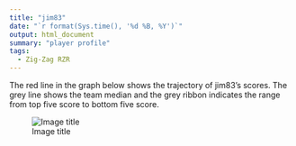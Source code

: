 ```yaml
---
title: "jim83"
date: "`r format(Sys.time(), '%d %B, %Y')`"
output: html_document
summary: "player profile"
tags:
  - Zig-Zag RZR
---
```


The red line in the graph below shows the trajectory of jim83's scores. The grey line shows the team median and the grey ribbon indicates the range from top five score to bottom five score.

![Image title](jim83.jpg)
